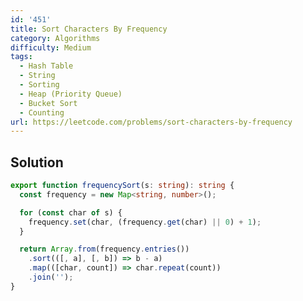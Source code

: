```yaml
---
id: '451'
title: Sort Characters By Frequency
category: Algorithms
difficulty: Medium
tags:
  - Hash Table
  - String
  - Sorting
  - Heap (Priority Queue)
  - Bucket Sort
  - Counting
url: https://leetcode.com/problems/sort-characters-by-frequency
---
```


## Solution

```typescript filename="solution.ts" copy
export function frequencySort(s: string): string {
  const frequency = new Map<string, number>();

  for (const char of s) {
    frequency.set(char, (frequency.get(char) || 0) + 1);
  }

  return Array.from(frequency.entries())
    .sort(([, a], [, b]) => b - a)
    .map(([char, count]) => char.repeat(count))
    .join('');
}
```

